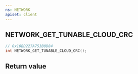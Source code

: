 ```yaml
---
ns: NETWORK
apiset: client
---
```

## NETWORK_GET_TUNABLE_CLOUD_CRC

```c
// 0x10BD227A753B0D84
int NETWORK_GET_TUNABLE_CLOUD_CRC();
```



## Return value